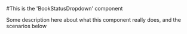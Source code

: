 

<Meta title="MDX types|BookStatusDropdown" component={BookStatusDropdown} />

#This is the 'BookStatusDropdown' component

Some description here about what this component really does, and the scenarios below

<Preview>
  <Story name="basic state">
      <BookStatusDropdown
        id={"test0"}
        activeStatus={BookStatus.ordered}
      />
  </Story>
</Preview>